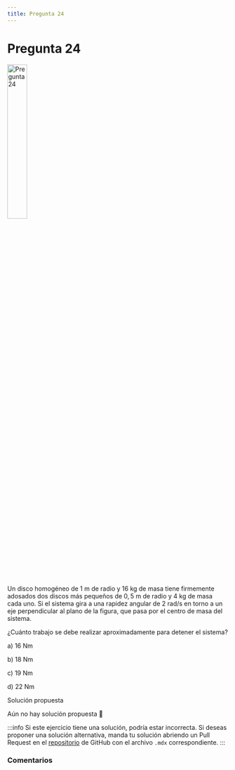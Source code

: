 ```yaml
---
title: Pregunta 24
---
```



# Pregunta 24

<Image
  src="science/dynamics/exercises/2016-1/p24/image.png"
  alt="Pregunta 24"
  width="30%"
/>

Un disco homogéneo de 1 m de radio y 16 kg de masa tiene firmemente adosados dos discos más pequeños de $0,5 \mathrm{~m}$ de radio y 4 kg de masa cada uno. Si el sistema gira a una rapidez angular de 2 $\mathrm{rad} / \mathrm{s}$ en torno a un eje perpendicular al plano de la figura, que pasa por el centro de masa del sistema.

¿Cuánto trabajo se debe realizar aproximadamente para detener el sistema?

a) $16 \mathrm{~N}\mathrm{m}$

b) $18 \mathrm{~N}\mathrm{m}$

c) $19 \mathrm{~N}\mathrm{m}$

d) $22 \mathrm{~N}\mathrm{m}$

<MDXDetails>
<summary>Solución propuesta</summary>

Aún no hay solución propuesta 🥲

:::info
Si este ejercicio tiene una solución, podría estar incorrecta. Si deseas proponer una solución alternativa, manda tu solución abriendo
un Pull Request en el [repositorio](https://github.com/crow-rojas/apuntes-fundamentals/pulls) de GitHub con el archivo
`.mdx` correspondiente.
:::

</MDXDetails>

### Comentarios

<Disqus
  url="https://crow-rojas.github.io/apuntes-fundamentals/docs/science/dynamics/exercises/2016-1/p24"
  identifier="docs/science/dynamics/exercises/2016-1/p24"
  title="2016-1 Dinámica - Pregunta 24"
/>
